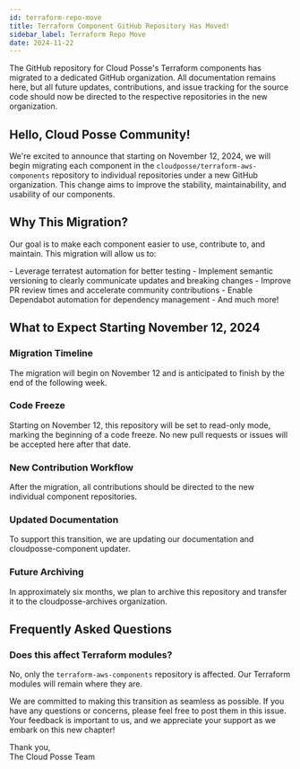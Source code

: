 ```yaml
---
id: terraform-repo-move
title: Terraform Component GitHub Repository Has Moved!
sidebar_label: Terraform Repo Move
date: 2024-11-22
---
```



<Intro>
The GitHub repository for Cloud Posse's Terraform components has migrated to a dedicated GitHub organization. All documentation remains here, but all future updates, contributions, and issue tracking for the source code should now be directed to the respective repositories in the new organization.
</Intro>

## Hello, Cloud Posse Community!

We're excited to announce that starting on November 12, 2024, we will begin migrating each component in the `cloudposse/terraform-aws-components` repository to individual repositories under a new GitHub organization. This change aims to improve the stability, maintainability, and usability of our components.

## Why This Migration?

Our goal is to make each component easier to use, contribute to, and maintain. This migration will allow us to:

<Steps>
- Leverage terratest automation for better testing
- Implement semantic versioning to clearly communicate updates and breaking changes
- Improve PR review times and accelerate community contributions
- Enable Dependabot automation for dependency management
- And much more!
</Steps>

## What to Expect Starting November 12, 2024

### Migration Timeline
The migration will begin on November 12 and is anticipated to finish by the end of the following week.

### Code Freeze
Starting on November 12, this repository will be set to read-only mode, marking the beginning of a code freeze. No new pull requests or issues will be accepted here after that date.

### New Contribution Workflow
After the migration, all contributions should be directed to the new individual component repositories.

### Updated Documentation
To support this transition, we are updating our documentation and cloudposse-component updater.

### Future Archiving
In approximately six months, we plan to archive this repository and transfer it to the cloudposse-archives organization.

## Frequently Asked Questions

### Does this affect Terraform modules?
No, only the `terraform-aws-components` repository is affected. Our Terraform modules will remain where they are.

We are committed to making this transition as seamless as possible. If you have any questions or concerns, please feel free to post them in this issue. Your feedback is important to us, and we appreciate your support as we embark on this new chapter!

Thank you,  
The Cloud Posse Team 